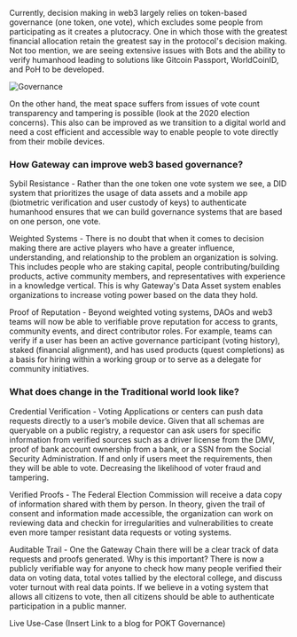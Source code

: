 Currently, decision making in web3 largely relies on token-based governance (one token, one vote), which excludes some people from participating as it creates a plutocracy. One in which those with the greatest financial allocation retain the greatest say in the protocol's decision making. Not too mention, we are seeing extensive issues with Bots and the ability to verify humanhood leading to solutions like Gitcoin Passport, WorldCoinID, and PoH to be developed.

<img src="assets/usecases/governance.png" alt="Governance" />

On the other hand, the meat space suffers from issues of vote count transparency and tampering is possible (look at the 2020 election concerns). This also can be improved as we transition to a digital world and need a cost efficient and accessible way to enable people to vote directly from their mobile devices.

### How Gateway can improve web3 based governance?

Sybil Resistance - Rather than the one token one vote system we see, a DID system that prioritizes the usage of data assets and a mobile app (biotmetric verification and user custody of keys) to authenticate humanhood ensures that we can build governance systems that are based on one person, one vote.

Weighted Systems - There is no doubt that when it comes to decision making there are active players who have a greater influence, understanding, and relationship to the problem an organization is solving. This includes people who are staking capital, people contributing/building products, active community members, and representatives with experience in a knowledge vertical. This is why Gateway's Data Asset system enables organizations to increase voting power based on the data they hold.

Proof of Reputation - Beyond weighted voting systems, DAOs and web3 teams will now be able to verifiable prove reputation for access to grants, community events, and direct contributor roles. For example, teams can verify if a user has been an active governance participant (voting history), staked (financial alignment), and has used products (quest completions) as a basis for hiring within a working group or to serve as a delegate for community initiatives.

### What does change in the Traditional world look like?

Credential Verification - Voting Applications or centers can push data requests directly to a user’s mobile device. Given that all schemas are queryable on a public registry, a requestor can ask users for specific information from verified sources such as a driver license from the DMV, proof of bank account ownership from a bank, or a SSN from the Social Security Administration. If and only if users meet the requirements, then they will be able to vote. Decreasing the likelihood of voter fraud and tampering.

Verified Proofs - The Federal Election Commission will receive a data copy of information shared with them by person. In theory, given the trail of consent and information made accessible, the organization can work on reviewing data and checkin for irregularities and vulnerabilities to create even more tamper resistant data requests or voting systems.

Auditable Trail - One the Gateway Chain there will be a clear track of data requests and proofs generated. Why is this important? There is now a publicly verifiable way for anyone to check how many people verified their data on voting data, total votes tallied by the electoral college, and discuss voter turnout with real data points. If we believe in a voting system that allows all citizens to vote, then all citizens should be able to authenticate participation in a public manner.

Live Use-Case
(Insert Link to a blog for POKT Governance)

